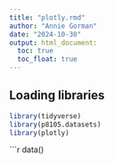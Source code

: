 ```yaml
---
title: "plotly.rmd"
author: "Annie Gorman"
date: "2024-10-30"
output: html_document:
  toc: true
  toc_float: true
---
```


## Loading libraries 
```r
library(tidyverse)
library(p8105.datasets)
library(plotly)
```

```r
data()